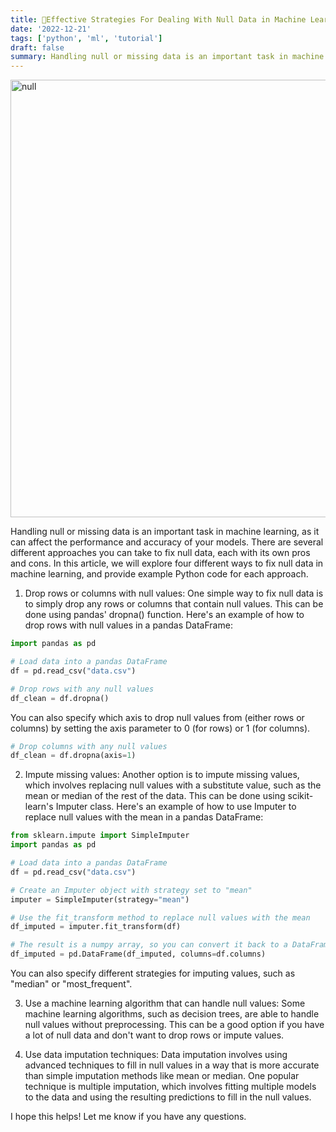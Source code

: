 ```yaml
---
title: 📘Effective Strategies For Dealing With Null Data in Machine Learning
date: '2022-12-21'
tags: ['python', 'ml', 'tutorial']
draft: false
summary: Handling null or missing data is an important task in machine learning, as it can affect the performance and accuracy of your models.
---
```


<div className="grid place-items-center">
  <img
    className="inline rounded-lg"
    src="https://i.stack.imgur.com/s2wo8.jpg"
    alt="null"
    width="700"
    height="700"
  />
</div>

Handling null or missing data is an important task in machine learning, as it can affect the performance and accuracy of your models. There are several different approaches you can take to fix null data, each with its own pros and cons. In this article, we will explore four different ways to fix null data in machine learning, and provide example Python code for each approach.

1. Drop rows or columns with null values: One simple way to fix null data is to simply drop any rows or columns that contain null values. This can be done using pandas' dropna() function.
Here's an example of how to drop rows with null values in a pandas DataFrame:

```Python
import pandas as pd

# Load data into a pandas DataFrame
df = pd.read_csv("data.csv")

# Drop rows with any null values
df_clean = df.dropna()
```

You can also specify which axis to drop null values from (either rows or columns) by setting the axis parameter to 0 (for rows) or 1 (for columns).

```Python
# Drop columns with any null values
df_clean = df.dropna(axis=1)
```

2. Impute missing values: Another option is to impute missing values, which involves replacing null values with a substitute value, such as the mean or median of the rest of the data. This can be done using scikit-learn's Imputer class.
Here's an example of how to use Imputer to replace null values with the mean in a pandas DataFrame:

```Python
from sklearn.impute import SimpleImputer
import pandas as pd

# Load data into a pandas DataFrame
df = pd.read_csv("data.csv")

# Create an Imputer object with strategy set to "mean"
imputer = SimpleImputer(strategy="mean")

# Use the fit_transform method to replace null values with the mean
df_imputed = imputer.fit_transform(df)

# The result is a numpy array, so you can convert it back to a DataFrame if needed
df_imputed = pd.DataFrame(df_imputed, columns=df.columns)
```

You can also specify different strategies for imputing values, such as "median" or "most_frequent".

3. Use a machine learning algorithm that can handle null values: Some machine learning algorithms, such as decision trees, are able to handle null values without preprocessing. This can be a good option if you have a lot of null data and don't want to drop rows or impute values.

4. Use data imputation techniques: Data imputation involves using advanced techniques to fill in null values in a way that is more accurate than simple imputation methods like mean or median. One popular technique is multiple imputation, which involves fitting multiple models to the data and using the resulting predictions to fill in the null values.

I hope this helps! Let me know if you have any questions.
